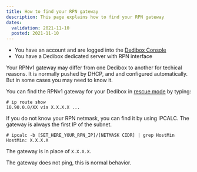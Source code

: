 ```yaml
---
title: How to find your RPN gateway
description: This page explains how to find your RPN gateway
dates:
  validation: 2021-11-10
  posted: 2021-11-10
---
```


<Message type="requirement">

* You have an account and are logged into the [Dedibox Console](https://console.online.net)
* You have a Dedibox dedicated server with RPN interface

</Message>

Your RPNv1 gateway may differ from one Dedibox to another for techical reasons.
It is normally pushed by DHCP, and and configured automatically.
But in some cases you may need to know it.

You can find the RPNv1 gateway for your Dedibox in [rescue mode](/dedibox/dedicated-servers/how-to/use-rescue-mode/) by typing:

```
# ip route show
10.90.0.0/XX via X.X.X.X ...
```

If you do not know your RPN netmask, you can find it by using IPCALC. The gateway is always the first IP of the subnet.
```
# ipcalc -b [SET_HERE_YOUR_RPN_IP]/[NETMASK CIDR] | grep HostMin
HostMin: X.X.X.X
```
The gateway is in place of `X.X.X.X`.

<Message type="tip">

The gateway does not ping, this is normal behavior.

</Message>